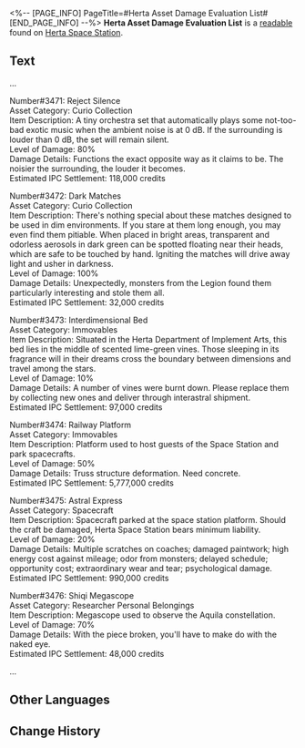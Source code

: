 <%-- [PAGE_INFO]
PageTitle=#Herta Asset Damage Evaluation List#
[END_PAGE_INFO] --%>
{{Readable Infobox
|id           = 038
|partIds      = 190147
|title        = 
|image        = Item Journal Page.png
|world        = Herta Space Station
|parts        = 1
|author       = <!--to be added-->
|description  = Asset Damage Evaluation List drafted by the Herta Department of Implement Arts. It has records of thousands of cargo damages totaling a ridiculous sum to be paid by the IPC alone.
|part1        = Herta Asset Damage Evaluation List
|source1      = {{cx|Source missing}}
|characters   = Aquila; Herta
|factions     = Interastral Peace Corporation
}}
'''Herta Asset Damage Evaluation List''' is a [[readable]] found on [[Herta Space Station]].
<!--
==Location==
{{Map Embed|<map name>|<marker id>}}
-->
==Text==
...

Number#3471: Reject Silence<br />
Asset Category: Curio Collection<br />
Item Description: A tiny orchestra set that automatically plays some not-too-bad exotic music when the ambient noise is at 0 dB. If the surrounding is louder than 0 dB, the set will remain silent.<br />
Level of Damage: 80%<br />
Damage Details: Functions the exact opposite way as it claims to be. The noisier the surrounding, the louder it becomes.<br />
Estimated IPC Settlement: 118,000 credits

Number#3472: Dark Matches<br />
Asset Category: Curio Collection<br />
Item Description: There's nothing special about these matches designed to be used in dim environments. If you stare at them long enough, you may even find them pitiable. When placed in bright areas, transparent and odorless aerosols in dark green can be spotted floating near their heads, which are safe to be touched by hand. Igniting the matches will drive away light and usher in darkness.<br />
Level of Damage: 100%<br />
Damage Details: Unexpectedly, monsters from the Legion found them particularly interesting and stole them all.<br />
Estimated IPC Settlement: 32,000 credits

Number#3473: Interdimensional Bed<br />
Asset Category: Immovables<br />
Item Description: Situated in the Herta Department of Implement Arts, this bed lies in the middle of scented lime-green vines. Those sleeping in its fragrance will in their dreams cross the boundary between dimensions and travel among the stars.<br />
Level of Damage: 10%<br />
Damage Details: A number of vines were burnt down. Please replace them by collecting new ones and deliver through interastral shipment. <br />Estimated IPC Settlement: 97,000 credits

Number#3474: Railway Platform<br />
Asset Category: Immovables<br />
Item Description: Platform used to host guests of the Space Station and park spacecrafts.<br />
Level of Damage: 50%<br />
Damage Details: Truss structure deformation. Need concrete.<br />
Estimated IPC Settlement: 5,777,000 credits

Number#3475: Astral Express<br />
Asset Category: Spacecraft<br />
Item Description: Spacecraft parked at the space station platform. Should the craft be damaged, Herta Space Station bears minimum liability.<br />
Level of Damage: 20%<br />
Damage Details: Multiple scratches on coaches; damaged paintwork; high energy cost against mileage; odor from monsters; delayed schedule; opportunity cost; extraordinary wear and tear; psychological damage.<br />
Estimated IPC Settlement: 990,000 credits

Number#3476: Shiqi Megascope<br />
Asset Category: Researcher Personal Belongings<br />
Item Description: Megascope used to observe the Aquila constellation.<br />
Level of Damage: 70%<br />
Damage Details: With the piece broken, you'll have to make do with the naked eye.<br />
Estimated IPC Settlement: 48,000 credits

...

<!--
==Trivia==
* 
-->
==Other Languages==
{{Other Languages
|en   = Herta Asset Damage Evaluation List
|zhs  = 「黑塔」资产定损清单
|zht  = 「黑塔」資產定損清單
|ja   = 「ヘルタ」資産損害明細書
|ko   = 「헤르타」 자산 손실 리스트
|es   = Lista de evaluación de daños de los activos de Herta
|fr   = Liste d'évaluation des dégâts matériels de Herta
|ru   = «Герта»: Перечень убытков
|th   = รายการประเมินความเสียหายทางทรัพย์สินของ "Herta"
|vi   = Danh Sách Tài Sản Hư Hại "Herta"
|de   = Schätzliste des Vermögensschadens in Herta-Raumstation
|id   = Daftar Penilaian Kerugian Aset "Herta"
|pt   = Lista de Avaliação de Danos à Propriedade da Herta
}}

==Change History==
{{Change History|1.0}}
